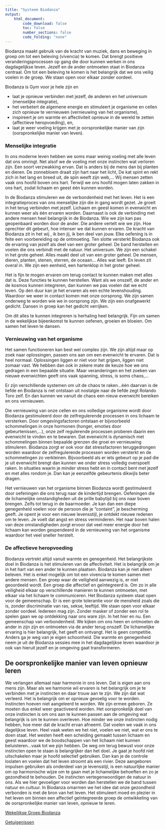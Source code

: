 ```yaml
---
title: "Systeem Biodanza"
output:
    html_document:
        code_download: false
        toc: false
        number_sections: false
        code_folding: "none"
---
```


Biodanza maakt gebruik van de kracht van muziek, dans en beweging in groep om tot een beleving (vivencia) te komen. Dat brengt positieve veranderingsprocessen op gang die door kunnen werken in ons dagdagelijkse leven. Jezelf en de ander ontmoeten staat in Biodanza centraal. Om tot een beleving te komen is het belangrijk dat we ons veilig voelen in de groep. We staan open voor elkaar zonder oordeel.

Biodanza is Gym voor je hele zijn en

- laat je opnieuw verbinden met jezelf, de anderen en het universum (menselijke integratie), 
- het verbetert de algemene energie en stimuleert je organisme en cellen zich opnieuw te vernieuwen (vernieuwing van het organisme),
- inspireert je om warmte en affectiviteit opnieuw in de wereld te zetten (affectieve heropvoeding), en,
- laat je weer voeling krijgen met je oorspronkelijke manier van zijn (oorspronkelijke manier van leven).


### Menselijke integratie

In ons moderne leven hebben we soms maar weinig voeling met alle leven dat ons omringt. Net alsof we de voeling met onze instincten wat verloren zijn. Een soort verzwakking ervan. Dat is anders bij de mens dan bij planten en dieren. De zonnebloem draait zijn hart naar het licht, De kat spint en rekt zich in het lang en breed uit, de spin weeft zijn web,… Wij mensen zetten vaak ons hoofd boven ons hart. Terwijl we ons hoofd mogen laten zakken in ons hart, zodat lichaam en geest één kunnen worden.  

In de Biodanza stimuleren we de verbondenheid met het leven. Het is een integratieproces van ons menselijke zijn die in gang wordt gezet. Je groeit in het terug verbinden met jezelf. Lichaam en geest komen in evenwicht en kunnen weer als één ervaren worden. Daarnaast is ook de verbinding met andere mensen heel belangrijk in de Biodanza. Wie we zijn kan pas geopenbaard worden door de ander. Die andere vertelt wie we zijn. Hoe oprechter dit gebeurt, hoe intenser we dat kunnen ervaren. De kracht van Biodanza zit in het wij , ik ben jij, ik ben deel van jouw. Elke oefening is in feite een voorbereiding op de ontmoeting. Ten slotte versterkt Biodanza ook de ervaring van jezelf als deel van een groter geheel. De band herstellen en voelen die ons verbindt met de natuur. Het universum. We zijn een schakel in het grote geheel. Alles maakt deel uit van een groter geheel. De mensen, dieren, planten, stenen, sterren, de oceaan… Alles wat leeft. En leven zit overal in. We zijn een eenheid, een hartenklop in het groter geheel.  

Het is fijn te mogen ervaren om terug contact te kunnen maken met alles dat is. Deze functies te kunnen herstellen. Want als we onszelf, de ander en de kosmos kunnen integreren, dan kunnen we pas voelen dat we echt leven. Op den duur kan je het ervaren als een echte levenshouding. Waardoor we weer in contact komen met onze oorsprong. We zijn samen onderweg te worden wie we in oorsprong zijn. We zijn een onafgewerkt gedicht. Dansen in groep kan het gedicht verrijken.  

Om dit alles te kunnen integreren is herhaling heel belangrijk. Fijn om samen in de wekelijkse bijeenkomst te kunnen oefenen, groeien en bloeien. Om samen het leven te dansen.  
  
  
  
### Vernieuwing van het organisme

Het samen functioneren kan best wel complex zijn. We zijn altijd maar op zoek naar oplossingen, passen ons aan om een evenwicht te ervaren. Dat is heel normaal. Oplossingen liggen er niet voor het grijpen, liggen niet zomaar vast. We hebben dan ook in zekere mate de keuze hoe we ons gedragen in een bepaalde situatie. Maar veranderingen en het zoeken van nieuwe evenwichten geeft ons vaak spanning, stress, is soms chaos,…  

Er zijn verschillende systemen om uit de chaos te raken…één daarvan is de liefde en Biodanza is net ontstaan uit nostalgie naar de liefde zegt Rolando Toro zelf. En dan kunnen we vanuit de chaos een nieuw evenwicht bereiken en ons vernieuwen.  

Die vernieuwing van onze cellen en ons volledige organisme wordt door Biodanza gestimuleerd door de zelfregulerende processen in ons lichaam te versterken. Door omgevingsfactoren ontstaan er bijvoorbeeld schommelingen in onze hormonen (honger, emoties door gebeurtenissen,…), onze zelf regulerende processen proberen daarin een evenwicht te vinden en te bewaren. Dat evenwicht is dynamisch met schommelingen binnen bepaalde grenzen die groei en vernieuwing stimuleren. Biodanza zorgt er ook voor dat stressfactoren teruggedrongen worden waardoor de zelfregulerende processen worden versterkt en de schommelingen zo verkleinen. Bijvoorbeeld als er iets gebeurt op je pad die je uit evenwicht brengt dan kunnen we onder stress volledig overspoelt raken. In situaties waarin je minder stress hebt en in contact bent met jezelf en met alles rondom je. Dan kan je eenzelfde gebeurtenis dikwijls beter dragen.  

Het vernieuwen van het organisme binnen Biodanza wordt gestimuleerd door oefeningen die ons terug naar de kindertijd brengen. Oefeningen die de lichamelijke omstandigheden uit de prille babytijd bij ons naar boven brengen. Zelfs tot terug in de baarmoeder. Je kan dan een diepe genegenheid voelen voor de persoon die je “containt”, je bescherming geeft. Je opent je voor een nieuwe levensstijl, je ontdekt nieuwe redenen om te leven. Je voelt dat angst en stress verminderen. Het naar boven halen van deze omstandigheden zorgt ervoor dat veel meer energie door het lichaam kan worden gespendeerd in de vernieuwing van het organisme waardoor het veel sneller herstelt.

### De affectieve heropvoeding

Biodanza vertrekt altijd vanuit warmte en genegenheid. Het belangrijkste doel in Biodanza is het stimuleren van de affectiviteit. Het is belangrijk om je in het hart van een ander te kunnen plaatsen. Biodanza kan je niet alleen beleven. Het is enkel mogelijk om tot een vivencia te komen samen met andere mensen. Een groep waar de veiligheid aanwezig is, er niet geoordeeld wordt. Een groep die affectief en geïntegreerd is. Om zo in alle veiligheid elkaar op verschillende manieren te kunnen ontmoeten, met elkaar via het lichaam te communiceren. Het Biodanza systeem staat open voor de gemeenschap. Er is een grote tolerantie voor de mensheid zoals die is, zonder discriminatie van ras, sekse, leeftijd. We staan open voor elkaar zonder oordeel. Iedereen mag zijn. Zonder masker of zonder een rol te spelen gaan we op ontdekking naar ons ware zijn. In het hier en nu. Een gemeenschap van verbondenheid. We kijken om ons heen en ontmoeten de ander in zijn zijn en ontmoeten via de ander terug onszelf. De lichamelijke ervaring is hier belangrijk, het geeft en ontvangt. Het is geen competitie. Anders ga je weg van je eigen schoonheid.
Die warmte en genegenheid neem je uit de Biodanza sessies mee in het dagdagelijkse leven waardoor je ook van hieruit jezelf en je omgeving gaat transformeren.

## De oorspronkelijke manier van leven opnieuw leren

We verlangen allemaal naar harmonie in ons leven. Dat is eigen aan ons mens zijn. Maar als we harmonie wil ervaren is het belangrijk om je te verbinden met je instincten en daar trouw aan te zijn. We zijn dat wat verleerd. Het is belangrijk om er opnieuw gevoelig voor te worden. Instincten hoeven niet aangeleerd te worden. We zijn ermee geboren. Ze moeten dus enkel weer geactiveerd worden.
Het oorspronkelijk doel van onze instincten is om ons aan te kunnen passen aan de omgeving wat belangrijk is om te kunnen overleven. Hoe minder we onze instincten nodig hebben, hoe meer dat de kracht ervan afneemt. Dat voelen we vaak in ons dagelijkse leven. Heel vaak weten we het niet, voelen we niet, wat er ons te doen staat. Het westen heeft een scheiding gemaakt tussen lichaam en geest waardoor we de boodschappen van het lichaam niet kunnen beluisteren…vaak tot we pijn hebben.
De weg om terug bewust voor onze instincten open te staan is belangrijker dan het doel. Je gaat je hoofd niet uitschakelen maar je hoofd selectief gebruiken. Dan kan je de controle loslaten en voelen dat het leven stroomt als een rivier. Deze aangeboren impulsen gebruiken als onderdeel van je levensstijl, is een natuurlijke manier om op harmonische wijze om te gaan met je lichamelijke behoeften en zo je gezondheid te behouden. De instincten vertegenwoordigen de natuur in ons. Als we hier gevoeliger voor worden dan herstellen we de band tussen natuur en cultuur.
In Biodanza omarmen we het idee dat onze gezondheid verbonden is met de bron van het leven. Het stimuleert moed en plezier in het leven om binnen een affectief geïntegreerde groep de ontwikkeling van de oorspronkelijke manier van leven, opnieuw te leren.

[Wekelijkse Groep Biodanza](./activiteiten.html)  

[Getuigenissen](./getuigenissen.html)

